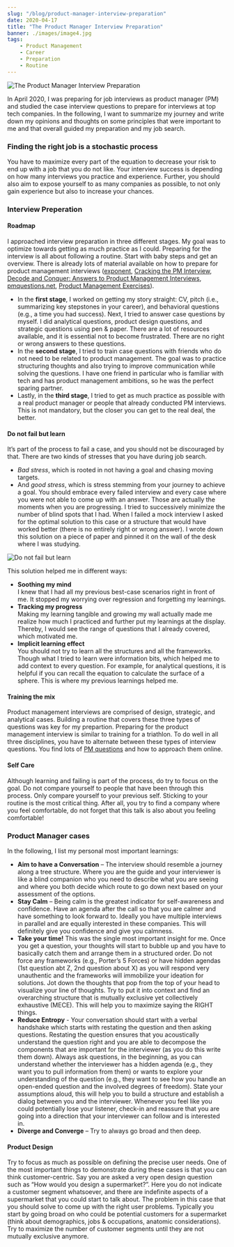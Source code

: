```yaml
---
slug: "/blog/product-manager-interview-preparation"
date: 2020-04-17
title: "The Product Manager Interview Preparation"
banner: ./images/image4.jpg
tags:
    - Product Management
    - Career
    - Preparation
    - Routine
---
```



![The Product Manager Interview Preparation](./splash.jpg)

In April 2020,  I was preparing for job interviews as product manager (PM) and studied the case interview questions to prepare for interviews at top tech companies. In the following, I want to summarize my journey and write down my opinions and thoughts on some principles that were important to me and that overall guided my preparation and my job search. 

### Finding the right job is a stochastic process
You have to maximize every part of the equation to decrease your risk to end up with a job that you do not like. Your interview success is depending on how many interviews you practice and experience. Further, you should also aim to expose yourself to as many companies as possible, to not only gain experience but also to increase your chances.  


### Interview Preperation

#### Roadmap

I approached interview preparation in three different stages. My goal was to optimize towards getting as much practice as I could. Preparing for the interview is all about following a routine. Start with baby steps and get an overview. There is already lots of material available on how to prepare for product management interviews ([exponent](tryexponent.com), [Cracking the PM Interview](crackingthepminterview.com), [Decode and Conquer: Answers to Product Management Interviews](https://www.amazon.com/Decode-Conquer-Answers-Management-Interviews/dp/0615930417), [pmquestions.net](pmquestions.net), [Product Management Exercises](https://www.productmanagementexercises.com/)). 


- In the **first stage**, I worked on getting my story straight: CV, pitch (i.e., summarizing key stepstones in your career), and behavioral questions (e.g., a time you had success). Next, I tried to answer case questions by myself. I did analytical questions, product design questions, and strategic questions using pen & paper. There are a lot of resources available, and it is essential not to become frustrated. There are no right or wrong answers to these questions. 
- In the **second stage**, I tried to train case questions with friends who do not need to be related to product management. The goal was to practice structuring thoughts and also trying to improve communication while solving the questions. I have one friend in particular who is familiar with tech and has product management ambitions, so he was the perfect sparing partner. 
- Lastly, in the **third stage**, I tried to get as much practice as possible with a real product manager or people that already conducted PM interviews. This is not mandatory, but the closer you can get to the real deal, the better. 



#### Do not fail but learn
It’s part of the process to fail a case, and you should not be discouraged by that. There are two kinds of stresses that you have during job search. 
- *Bad stress*, which is rooted in not having a goal and chasing moving targets. 
- And *good stress*, which is stress stemming from your journey to achieve a goal. 
You should embrace every failed interview and every case where you were not able to come up with an answer. Those are actually the moments when you are progressing. I tried to successively minimize the number of blind spots that I had. 
When I failed a mock interview I asked for the optimal solution to this case or a structure that would have worked better (there is no entirely right or wrong answer). I wrote down this solution on a piece of paper and pinned it on the wall of the desk where I was studying.   

![Do not fail but learn](./image1.jpg)

This solution helped me in different ways:
- **Soothing my mind** <br/> I knew that I had all my previous best-case scenarios right in front of me. It stopped my worrying over regression and forgetting my learnings. 
- **Tracking my progress** <br/>Making my learning tangible and growing my wall actually made me realize how much I practiced and further put my learnings at the display. Thereby, I would see the range of questions that I already covered, which motivated me.<br/>
- **Implicit learning effect** <br/>You should not try to learn all the structures and all the frameworks. Though what I tried to learn were information bits, which helped me to add context to every question. For example, for analytical questions, it is helpful if you can recall the equation to calculate the surface of a sphere. This is where my previous learnings helped me. 


#### Training the mix
Product management interviews are comprised of design, strategic, and analytical cases. Building a routine that covers these three types of questions was key for my prepartion. Preparing for the product management interview is similar to training for a triathlon. To do well in all three disciplines, you have to alternate between these types of interview questions. You find lots of [PM questions](https://www.productmanagementexercises.com/) and how to approach them online. 



#### Self Care
Although learning and failing is part of the process, do try to focus on the goal. Do not compare yourself to people that have been through this process. Only compare yourself to your previous self. Sticking to your routine is the most critical thing. After all, you try to find a company where you feel comfortable, do not forget that this talk is also about you feeling comfortable!

### Product Manager cases
In the following, I list my personal most important learnings:

- **Aim to have a Conversation** – The interview should resemble a journey along a tree structure. Where you are the guide and your interviewer is like a blind companion who you need to describe what you are seeing and where you both decide which route to go down next based on your assessment of the options.
- **Stay Calm** – Being calm is the greatest indicator for self-awareness and confidence. Have an agenda after the call so that you are calmer and have something to look forward to. Ideally you have multiple interviews in parallel and are equally interested in these companies. This will definitely give you confidence and give you calmness.
- **Take your time!** This was the single most important insight for me. Once you get a question, your thoughts will start to bubble up and you have to basically catch them and arrange them in a structured order. Do not force any frameworks (e.g., Porter’s 5 Forces) or have hidden agendas (1st question abt Z, 2nd question about X) as you will respond very unauthentic and the frameworks will immobilize your ideation for solutions. Jot down the thoughts that pop from the top of your head to visualize your line of thoughts. Try to put it into context and find an overarching structure that is mutually exclusive yet collectively exhaustive (MECE). This will help you to maximize saying the RIGHT things.
- **Reduce Entropy** - Your conversation should start with a verbal handshake which starts with restating the question and then asking questions. Restating the question ensures that you acoustically understand the question right and you are able to decompose the components that are important for the interviewer (as you do this write them down). Always ask questions, in the beginning, as you can understand whether the interviewer has a hidden agenda (e.g., they want you to pull information from them) or wants to explore your understanding of the question (e.g., they want to see how you handle an open-ended question and the involved degrees of freedom). State your assumptions aloud, this will help you to build a structure and establish a dialog between you and the interviewer. Whenever you feel like you could potentially lose your listener, check-in and reassure that you are going into a direction that your interviewer can follow and is interested in.
- **Diverge and Converge** – Try to always go broad and then deep. 


#### Product Design

Try to focus as much as possible on defining the precise user needs. One of the most important things to demonstrate during these cases is that you can think customer-centric. Say you are asked a very open design question such as “How would you design a supermarket?”. Here you do not indicate a customer segment whatsoever, and there are indefinite aspects of a supermarket that you could start to talk about. The problem in this case that you should solve to come up with the right user problems. Typically you start by going broad on who could be potential customers for a supermarket (think about demographics, jobs & occupations, anatomic considerations). Try to maximize the number of customer segments until they are not mutually exclusive anymore.